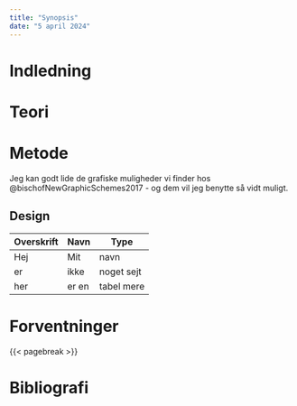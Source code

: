 ```yaml
---
title: "Synopsis"
date: "5 april 2024"
---
```


# Indledning

# Teori

# Metode

Jeg kan godt lide de grafiske muligheder vi finder hos @bischofNewGraphicSchemes2017 - og dem vil jeg benytte så vidt muligt.

## Design

| Overskrift | Navn | Type |
| --- | --- | --- |
| Hej| Mit | navn |
| er | ikke | noget sejt|
| her | er en | tabel mere |

# Forventninger

{{< pagebreak >}}

# Bibliografi

::: {#refs}
:::